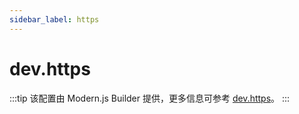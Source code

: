 ```yaml
---
sidebar_label: https
---
```


# dev.https

:::tip
该配置由 Modern.js Builder 提供，更多信息可参考 [dev.https](https://modernjs.dev/builder/api/config-dev.html#devhttps)。
:::


<Main />
